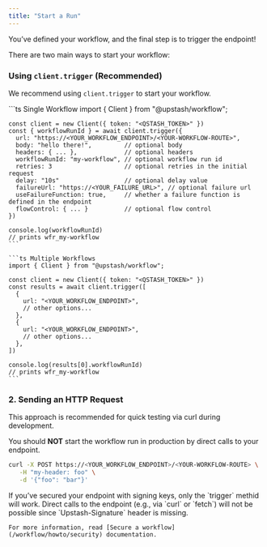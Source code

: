 ```yaml
---
title: "Start a Run"
---
```


You’ve defined your workflow, and the final step is to trigger the endpoint!

There are two main ways to start your workflow:

### Using `client.trigger` (Recommended)

We recommend using `client.trigger` to start your workflow.

<CodeGroup>
    ```ts Single Workflow
    import { Client } from "@upstash/workflow";

    const client = new Client({ token: "<QSTASH_TOKEN>" })
    const { workflowRunId } = await client.trigger({
      url: "https://<YOUR_WORKFLOW_ENDPOINT>/<YOUR-WORKFLOW-ROUTE>",
      body: "hello there!",         // optional body
      headers: { ... },             // optional headers
      workflowRunId: "my-workflow", // optional workflow run id
      retries: 3                    // optional retries in the initial request
      delay: "10s"                  // optional delay value
      failureUrl: "https://<YOUR_FAILURE_URL>", // optional failure url
      useFailureFunction: true,     // whether a failure function is defined in the endpoint
      flowControl: { ... }          // optional flow control
    })

    console.log(workflowRunId)
    // prints wfr_my-workflow
    ```

    ```ts Multiple Workflows
    import { Client } from "@upstash/workflow";

    const client = new Client({ token: "<QSTASH_TOKEN>" })
    const results = await client.trigger([
      {
        url: "<YOUR_WORKFLOW_ENDPOINT>",
        // other options...
      },
      {
        url: "<YOUR_WORKFLOW_ENDPOINT>",
        // other options...
      },
    ])

    console.log(results[0].workflowRunId)
    // prints wfr_my-workflow
    ```
</CodeGroup>

### 2. Sending an HTTP Request

This approach is recommended for quick testing via curl during development.

You should **NOT** start the workflow run in production by direct calls to your endpoint.

```bash
curl -X POST https://<YOUR_WORKFLOW_ENDPOINT>/<YOUR-WORKFLOW-ROUTE> \
   -H "my-header: foo" \
   -d '{"foo": "bar"}'
```

<Warning>
    If you’ve secured your endpoint with signing keys, only the `trigger` methid will work. Direct calls to the endpoint (e.g., via `curl` or `fetch`) will not be possible since `Upstash-Signature` header is missing.

    For more information, read [Secure a workflow](/workflow/howto/security) documentation.
</Warning>
